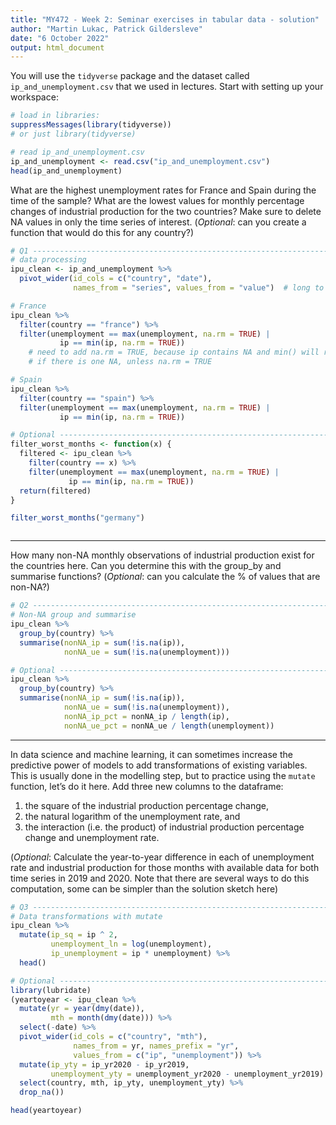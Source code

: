 ```yaml
---
title: "MY472 - Week 2: Seminar exercises in tabular data - solution"
author: "Martin Lukac, Patrick Gildersleve"
date: "6 October 2022"
output: html_document
---
```


You will use the `tidyverse` package and the dataset called `ip_and_unemployment.csv` that we used in lectures. Start with setting up your workspace:

```r
# load in libraries:
suppressMessages(library(tidyverse))
# or just library(tidyverse)

# read ip_and_unemployment.csv
ip_and_unemployment <- read.csv("ip_and_unemployment.csv")
head(ip_and_unemployment)

```
    
What are the highest unemployment rates for France and Spain during the time of the sample?  What are the lowest values for monthly percentage changes of industrial production for the two countries? Make sure to delete NA values in only the time series of interest. (_Optional_: can you create a function that would do this for any country?)

```r
# Q1 --------------------------------------------------------------------------
# data processing
ipu_clean <- ip_and_unemployment %>%
  pivot_wider(id_cols = c("country", "date"), 
              names_from = "series", values_from = "value")  # long to wide

# France
ipu_clean %>%
  filter(country == "france") %>%
  filter(unemployment == max(unemployment, na.rm = TRUE) | 
           ip == min(ip, na.rm = TRUE)) 
    # need to add na.rm = TRUE, because ip contains NA and min() will return NA
    # if there is one NA, unless na.rm = TRUE

# Spain
ipu_clean %>%
  filter(country == "spain") %>%
  filter(unemployment == max(unemployment, na.rm = TRUE) | 
           ip == min(ip, na.rm = TRUE))

# Optional --------------------------------------------------------------------
filter_worst_months <- function(x) {
  filtered <- ipu_clean %>%
    filter(country == x) %>%
    filter(unemployment == max(unemployment, na.rm = TRUE) | 
             ip == min(ip, na.rm = TRUE))
  return(filtered)
}

filter_worst_months("germany")



```

-----

How many non-NA monthly observations of industrial production exist for the countries here. Can you  determine this with the group_by and summarise functions? (_Optional_: can you calculate the % of values that are non-NA?)

```r
# Q2 --------------------------------------------------------------------------
# Non-NA group and summarise
ipu_clean %>%
  group_by(country) %>%
  summarise(nonNA_ip = sum(!is.na(ip)),
            nonNA_ue = sum(!is.na(unemployment)))

# Optional --------------------------------------------------------------------
ipu_clean %>%
  group_by(country) %>%
  summarise(nonNA_ip = sum(!is.na(ip)),
            nonNA_ue = sum(!is.na(unemployment)),
            nonNA_ip_pct = nonNA_ip / length(ip),
            nonNA_ue_pct = nonNA_ue / length(unemployment))
```

-----

In data science and machine learning, it can sometimes increase the predictive power of models to add transformations of existing variables. This is usually done in the modelling step, but to practice using the `mutate` function, let's do it here. Add three new columns to the dataframe: 

  1. the square of the industrial production percentage change, 
  2. the natural logarithm of the unemployment rate, and 
  3. the interaction (i.e. the product) of industrial production percentage change and unemployment rate.

(_Optional_: Calculate the year-to-year difference in each of unemployment rate and industrial production for those months with available data for both time series in 2019 and 2020. Note that there are several ways to do this computation, some can be simpler than the solution sketch here)

```r
# Q3 --------------------------------------------------------------------------
# Data transformations with mutate
ipu_clean %>%
  mutate(ip_sq = ip ^ 2,
         unemployment_ln = log(unemployment),
         ip_unemployment = ip * unemployment) %>%
  head()

# Optional --------------------------------------------------------------------
library(lubridate)
(yeartoyear <- ipu_clean %>%
  mutate(yr = year(dmy(date)),
         mth = month(dmy(date))) %>%
  select(-date) %>%
  pivot_wider(id_cols = c("country", "mth"),
              names_from = yr, names_prefix = "yr",
              values_from = c("ip", "unemployment")) %>%
  mutate(ip_yty = ip_yr2020 - ip_yr2019,
         unemployment_yty = unemployment_yr2020 - unemployment_yr2019) %>%
  select(country, mth, ip_yty, unemployment_yty) %>%
  drop_na())

head(yeartoyear)

```

